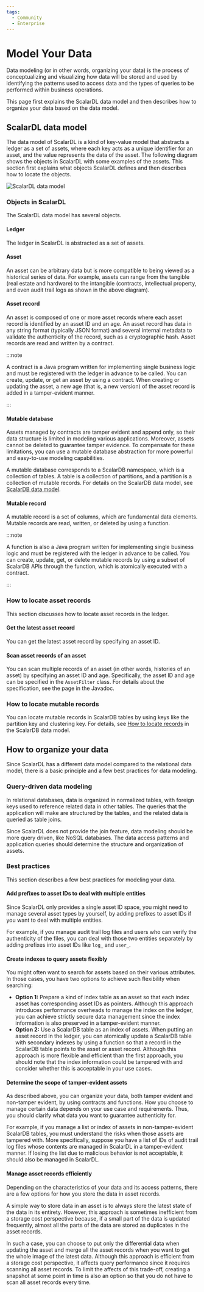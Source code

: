 ```yaml
---
tags:
  - Community
  - Enterprise
---
```


# Model Your Data


Data modeling (or in other words, organizing your data) is the process of conceptualizing and visualizing how data will be stored and used by identifying the patterns used to access data and the types of queries to be performed within business operations.

This page first explains the ScalarDL data model and then describes how to organize your data based on the data model.

## ScalarDL data model

The data model of ScalarDL is a kind of key-value model that abstracts a ledger as a set of assets, where each key acts as a unique identifier for an asset, and the value represents the data of the asset. The following diagram shows the objects in ScalarDL with some examples of the assets. This section first explains what objects ScalarDL defines and then describes how to locate the objects.

![ScalarDL data model](images/scalardl_data_model.png)

### Objects in ScalarDL

The ScalarDL data model has several objects.

#### Ledger

The ledger in ScalarDL is abstracted as a set of assets.

#### Asset

An asset can be arbitrary data but is more compatible to being viewed as a historical series of data. For example, assets can range from the tangible (real estate and hardware) to the intangible (contracts, intellectual property, and even audit trail logs as shown in the above diagram).

#### Asset record

An asset is composed of one or more asset records where each asset record is identified by an asset ID and an age. An asset record has data in any string format (typically JSON format) and several internal metadata to validate the authenticity of the record, such as a cryptographic hash. Asset records are read and written by a contract.

:::note

A contract is a Java program written for implementing single business logic and must be registered with the ledger in advance to be called. You can create, update, or get an asset by using a contract. When creating or updating the asset, a new age (that is, a new version) of the asset record is added in a tamper-evident manner.

:::

#### Mutable database

Assets managed by contracts are tamper evident and append only, so their data structure is limited in modeling various applications. Moreover, assets cannot be deleted to guarantee tamper evidence. To compensate for these limitations, you can use a mutable database abstraction for more powerful and easy-to-use modeling capabilities.

A mutable database corresponds to a ScalarDB namespace, which is a collection of tables. A table is a collection of partitions, and a partition is a collection of mutable records. For details on the ScalarDB data model, see [ScalarDB data model](https://scalardb.scalar-labs.com/docs/latest/data-modeling#scalardb-data-model).

#### Mutable record

A mutable record is a set of columns, which are fundamental data elements. Mutable records are read, written, or deleted by using a function.

:::note

A function is also a Java program written for implementing single business logic and must be registered with the ledger in advance to be called. You can create, update, get, or delete mutable records by using a subset of ScalarDB APIs through the function, which is atomically executed with a contract.

:::

### How to locate asset records

This section discusses how to locate asset records in the ledger.

#### Get the latest asset record

You can get the latest asset record by specifying an asset ID.

#### Scan asset records of an asset

You can scan multiple records of an asset (in other words, histories of an asset) by specifying an asset ID and age. Specifically, the asset ID and age can be specified in the `AssetFilter` class. For details about the specification, see the <JavadocLink packageName="scalardl-common" path="com/scalar/dl/ledger/database" className="AssetFilter" /> page in the Javadoc.

### How to locate mutable records

You can locate mutable records in ScalarDB tables by using keys like the partition key and clustering key. For details, see [How to locate records](https://scalardb.scalar-labs.com/docs/latest/data-modeling#how-to-locate-records) in the ScalarDB data model.

## How to organize your data

Since ScalarDL has a different data model compared to the relational data model, there is a basic principle and a few best practices for data modeling.

### Query-driven data modeling

In relational databases, data is organized in normalized tables, with foreign keys used to reference related data in other tables. The queries that the application will make are structured by the tables, and the related data is queried as table joins.

Since ScalarDL does not provide the join feature, data modeling should be more query driven, like NoSQL databases. The data access patterns and application queries should determine the structure and organization of assets.

### Best practices

This section describes a few best practices for modeling your data.

#### Add prefixes to asset IDs to deal with multiple entities

Since ScalarDL only provides a single asset ID space, you might need to manage several asset types by yourself, by adding prefixes to asset IDs if you want to deal with multiple entities.

For example, if you manage audit trail log files and users who can verify the authenticity of the files, you can deal with those two entities separately by adding prefixes into asset IDs like `log_` and `user_`.

#### Create indexes to query assets flexibly

You might often want to search for assets based on their various attributes. In those cases, you have two options to achieve such flexibility when searching:

- **Option 1:** Prepare a kind of index table as an asset so that each index asset has corresponding asset IDs as pointers. Although this approach introduces performance overheads to manage the index on the ledger, you can achieve strictly secure data management since the index information is also preserved in a tamper-evident manner.
- **Option 2:** Use a ScalarDB table as an index of assets. When putting an asset record in the ledger, you can atomically update a ScalarDB table with secondary indexes by using a function so that a record in the ScalarDB table points to the asset or asset record. Although this approach is more flexible and efficient than the first approach, you should note that the index information could be tampered with and consider whether this is acceptable in your use cases.

#### Determine the scope of tamper-evident assets

As described above, you can organize your data, both tamper evident and non-tamper evident, by using contracts and functions. How you choose to manage certain data depends on your use case and requirements. Thus, you should clarify what data you want to guarantee authenticity for.

For example, if you manage a list or index of assets in non-tamper-evident ScalarDB tables, you must understand the risks when those assets are tampered with. More specifically, suppose you have a list of IDs of audit trail log files whose contents are managed in ScalarDL in a tamper-evident manner. If losing the list due to malicious behavior is not acceptable, it should also be managed in ScalarDL.

#### Manage asset records efficiently

Depending on the characteristics of your data and its access patterns, there are a few options for how you store the data in asset records.

A simple way to store data in an asset is to always store the latest state of the data in its entirety. However, this approach is sometimes inefficient from a storage cost perspective because, if a small part of the data is updated frequently, almost all the parts of the data are stored as duplicates in the asset records.

In such a case, you can choose to put only the differential data when updating the asset and merge all the asset records when you want to get the whole image of the latest data. Although this approach is efficient from a storage cost perspective, it affects query performance since it requires scanning all asset records. To limit the affects of this trade-off, creating a snapshot at some point in time is also an option so that you do not have to scan all asset records every time.

